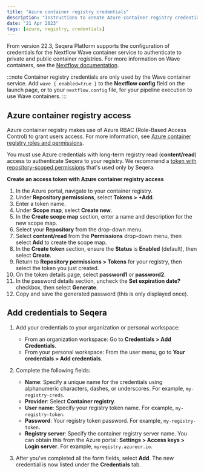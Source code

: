 ```yaml
---
title: "Azure container registry credentials"
description: "Instructions to create Azure container registry credentials in Seqera Platform."
date: "21 Apr 2023"
tags: [azure, registry, credentials]
---
```


From version 22.3, Seqera Platform supports the configuration of credentials for the Nextflow Wave container service to authenticate to private and public container registries. For more information on Wave containers, see the [Nextflow documentation](https://www.nextflow.io/docs/latest/wave.html).

:::note
Container registry credentials are only used by the Wave container service. Add `wave { enabled=true }` to the **Nextflow config** field on the launch page, or to your `nextflow.config` file, for your pipeline execution to use Wave containers.
:::

## Azure container registry access

Azure container registry makes use of Azure RBAC (Role-Based Access Control) to grant users access. For more information, see [Azure container registry roles and permissions](https://learn.microsoft.com/en-us/azure/container-registry/container-registry-roles).

You must use Azure credentials with long-term registry read (**content/read**) access to authenticate Seqera to your registry. We recommend a [token with repository-scoped permissions](https://learn.microsoft.com/en-us/azure/container-registry/container-registry-repository-scoped-permissions) that's used only by Seqera.

**Create an access token with Azure container registry access**

1. In the Azure portal, navigate to your container registry.
2. Under **Repository permissions**, select **Tokens > +Add**.
3. Enter a token name.
4. Under **Scope map**, select **Create new**.
5. In the **Create scope map** section, enter a name and description for the new scope map.
6. Select your **Repository** from the drop-down menu.
7. Select **content/read** from the **Permissions** drop-down menu, then select **Add** to create the scope map.
8. In the **Create token** section, ensure the **Status** is **Enabled** (default), then select **Create**.
9. Return to **Repository permissions > Tokens** for your registry, then select the token you just created.
10. On the token details page, select **password1** or **password2**.
11. In the password details section, uncheck the **Set expiration date?** checkbox, then select **Generate**.
12. Copy and save the generated password (this is only displayed once).

## Add credentials to Seqera

1.  Add your credentials to your organization or personal workspace:
    - From an organization workspace: Go to **Credentials > Add Credentials**.
    - From your personal workspace: From the user menu, go to **Your credentials > Add credentials**.

2.  Complete the following fields:

    - **Name**: Specify a unique name for the credentials using alphanumeric characters, dashes, or underscores. For example, `my-registry-creds`.
    - **Provider**: Select **Container registry**.
    - **User name**: Specify your registry token name. For example, `my-registry-token`.
    - **Password**: Your registry token password. For example, `my-registry-token`.
    - **Registry server**: Specify the container registry server name. You can obtain this from the Azure portal: **Settings > Access keys > Login server**. For example, `myregistry.azurecr.io`.

3.  After you've completed all the form fields, select **Add**. The new credential is now listed under the **Credentials** tab.
